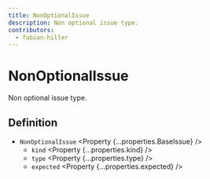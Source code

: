 ```yaml
---
title: NonOptionalIssue
description: Non optional issue type.
contributors:
  - fabian-hiller
---
```



# NonOptionalIssue

Non optional issue type.

## Definition

- `NonOptionalIssue` <Property {...properties.BaseIssue} />
  - `kind` <Property {...properties.kind} />
  - `type` <Property {...properties.type} />
  - `expected` <Property {...properties.expected} />
